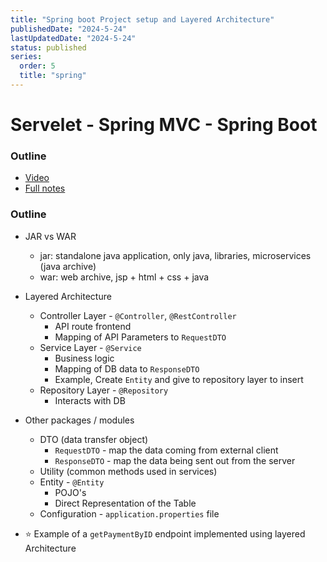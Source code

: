 ```yaml
---
title: "Spring boot Project setup and Layered Architecture"
publishedDate: "2024-5-24"
lastUpdatedDate: "2024-5-24"
status: published
series:
  order: 5
  title: "spring"
---
```


# Servelet - Spring MVC - Spring Boot

### Outline
- [Video](https://youtu.be/4QWW4v2u_ZI)
- [Full notes](https://notebook.zohopublic.in/public/notes/bietv97e0afeb8fcf41e191da86e3898422b7)

### Outline
- JAR vs WAR
  - jar: standalone java application, only java, libraries, microservices (java archive)
  - war: web archive, jsp + html + css + java
- Layered Architecture
  - Controller Layer - `@Controller`, `@RestController`
    - API route frontend
    - Mapping of API Parameters to `RequestDTO`
  - Service Layer - `@Service`
    - Business logic
    - Mapping of DB data to `ResponseDTO`
    - Example, Create `Entity` and give to repository layer to insert
  - Repository Layer - `@Repository`
    - Interacts with DB
- Other packages / modules
  - DTO (data transfer object)
    - `RequestDTO` - map the data coming from external client
    - `ResponseDTO` - map the data being sent out from the server
  - Utility (common methods used in services)
  - Entity - `@Entity`
    - POJO's
    - Direct Representation of the Table
  - Configuration - `application.properties` file

- ⭐ Example of a `getPaymentByID` endpoint implemented using layered Architecture